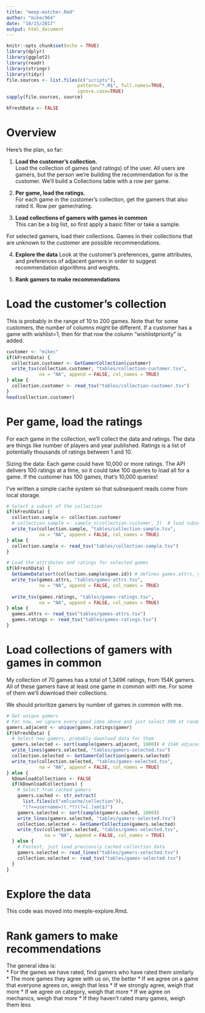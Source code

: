 ```yaml
---
title: "meep-matcher.Rmd"
author: "mikec964"
date: "10/15/2017"
output: html_document
---
```


```r
knitr::opts_chunk$set(echo = TRUE)
library(dplyr)
library(ggplot2)
library(readr)
library(stringr)
library(tidyr)
file.sources <- list.files(c("scripts"),
                          pattern="*.R$", full.names=TRUE,
                          ignore.case=TRUE)
sapply(file.sources, source)

kFreshData <- FALSE
```

# Overview
Here's the plan, so far:

1. **Load the customer's collection.**  
Load the collection of games (and ratings) of the user. All users are gamers,
but the person we're building the recommendation for is the customer.
We'll build a Collections table with a row per game.

2. **Per game, load the ratings.**  
For each game in the customer's collection, get the gamers that also rated
it. Row per gamer/rating.

3. **Load collections of gamers with games in common**  
This can be a big list, so first apply a basic filter or take a sample.

For selected gamers, load their collections. Games
in their collections that are unknown to the customer are possible
recommendations.

4. **Explore the data**
Look at the customer's preferences, game attributes, and preferences of
adjacent gamers in order to suggest recommendation algorithms and weights.

5. **Rank gamers to make recommendations**


# Load the customer's collection
This is probably in the range of 10 to 200 games. 
Note that for some customers, the number of columns might be different.
If a customer has a game with wishlist=1, then for that row the column
"wishlistpriority" is added.

```r
customer <- "mikec"
if(kFreshData) {
  collection.customer <- GetGamerCollection(customer)
  write_tsv(collection.customer, "tables/collection-customer.tsv", 
            na = "NA", append = FALSE, col_names = TRUE)
} else {
  collection.customer <- read_tsv("tables/collection-customer.tsv")
}
head(collection.customer)
```


# Per game, load the ratings
For each game in the collection, we'll collect the data and ratings. The data
are things like number of players and year published. Ratings is a list of
potentially thousands of ratings between 1 and 10.

Sizing the data: Each game could have 10,000 or more ratings. The API delivers
100 ratings at a time, so it could take 100 queries to load all for a game. 
If the customer has 100 games, that's 10,000 queries!

I've written a simple cache system so that subsequent reads come from local
storage.

```r
# Select a subset of the collection
if(kFreshData) {
  collection.sample <- collection.customer
  # collection.sample <- sample_n(collection.customer, 2)  # load subset
  write_tsv(collection.sample, "tables/collection-sample.tsv", 
            na = "NA", append = FALSE, col_names = TRUE)
} else {
  collection.sample <- read_tsv("tables/collection-sample.tsv")
}
```

```r
# Load the attributes and ratings for selected games
if(kFreshData) {
  GetGameData(sort(collection.sample$game.id)) # defines games.attrs, games.ratings
  write_tsv(games.attrs, "tables/games-attrs.tsv",
            na = "NA", append = FALSE, col_names = TRUE)
  
  write_tsv(games.ratings, "tables/games-ratings.tsv",
            na = "NA", append = FALSE, col_names = TRUE)
} else {
  games.attrs <- read_tsv("tables/games-attrs.tsv")
  games.ratings <- read_tsv("tables/games-ratings.tsv")
}
```


# Load collections of gamers with games in common
My collection of 70 games has a total of 1,349K ratings, from 154K gamers.
All of these gamers have at least one game in common with me. For some of
them we'll download their collections.

We should prioritize gamers by number of games in common with me.

```r
# Get unique gamers
# For now, we ignore every good idea above and just select 500 at random
gamers.adjacent <- unique(games.ratings$gamer)
if(kFreshData) {
  # Select new gamers, probably download data for them
  gamers.selected <- sort(sample(gamers.adjacent, 1000)) # 154K adjacent, use only 500
  write_lines(gamers.selected, "tables/gamers-selected.tsv")
  collection.selected <- GetGamerCollection(gamers.selected)
  write_tsv(collection.selected, "tables/games-selected.tsv",
            na = "NA", append = FALSE, col_names = TRUE)
} else {
  kDownloadCollections <- FALSE
  if(kDownloadCollections) {
    # Select from cached gamers
    gamers.cached <- str_extract(
      list.files(c("xmlcache/collection")),
      "(?<=username=)(.*?)(?=[.]xml$)")
    gamers.selected <- sort(sample(gamers.cached, 1000))
    write_lines(gamers.selected, "tables/gamers-selected.tsv")
    collection.selected <- GetGamerCollection(gamers.selected)
    write_tsv(collection.selected, "tables/games-selected.tsv",
              na = "NA", append = FALSE, col_names = TRUE)
  } else {
    # Fastest, just load previously cached collection data
    gamers.selected <- read_lines("tables/gamers-selected.tsv")
    collection.selected <- read_tsv("tables/games-selected.tsv")
  }
}
```

# Explore the data
This code was moved into meeple-explore.Rmd.

# Rank gamers to make recommendations
The general idea is:  
  * For the games we have rated, find gamers who have rated them similarly  
  * The more games they agree with us on, the better
  * If we agree on a game that everyone agrees on, weigh that less
  * If we strongly agree, weigh that more
  * If we agree on category, weigh that more
  * If we agree on mechanics, weigh that more
  * If they haven't rated many games, weigh them less


